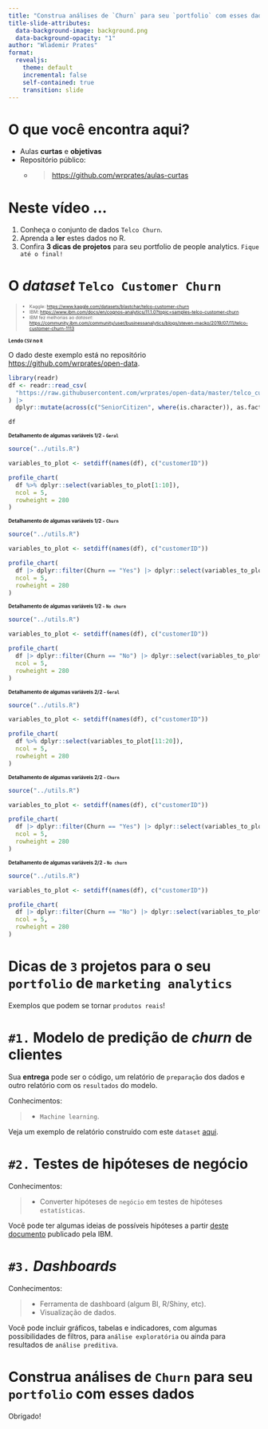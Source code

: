 ```yaml
---
title: "Construa análises de `Churn` para seu `portfolio` com esses dados"
title-slide-attributes:
  data-background-image: background.png
  data-background-opacity: "1"
author: "Wlademir Prates"
format:
  revealjs: 
    theme: default
    incremental: false
    self-contained: true
    transition: slide
---
```


# O que você encontra aqui? {background-color="#25325f"}

-   Aulas **curtas** e **objetivas**
-   Repositório público:
    -   <blockquote><https://github.com/wrprates/aulas-curtas></blockquote>

# Neste vídeo ...

1. Conheça o conjunto de dados `Telco Churn`.
2. Aprenda a **ler** estes dados no R.
3. Confira **3 dicas de projetos** para seu portfolio de people analytics. `Fique até o final!`

# O *dataset* `Telco Customer Churn` {background-color="#25325f"}

<blockquote style="font-size: 0.65em;">
- Kaggle: <https://www.kaggle.com/datasets/blastchar/telco-customer-churn>
- IBM: <https://www.ibm.com/docs/en/cognos-analytics/11.1.0?topic=samples-telco-customer-churn>
- IBM fez melhorias ao *dataset*: <https://community.ibm.com/community/user/businessanalytics/blogs/steven-macko/2019/07/11/telco-customer-churn-1113>
</blockquote>

## Lendo `CSV` no `R` {style="font-size: 0.70em;"}

O dado deste exemplo está no repositório <https://github.com/wrprates/open-data>.

```r
library(readr)
df <- readr::read_csv(
  "https://raw.githubusercontent.com/wrprates/open-data/master/telco_customer_churn.csv"
) |>
  dplyr::mutate(across(c("SeniorCitizen", where(is.character)), as.factor))

df
```

## Detalhamento de algumas variáveis 1/2 - `Geral` {style="font-size: 0.70em;"}

```r
source("../utils.R")

variables_to_plot <- setdiff(names(df), c("customerID"))

profile_chart(
  df %>% dplyr::select(variables_to_plot[1:10]),
  ncol = 5,
  rowheight = 280
)
```

## Detalhamento de algumas variáveis 1/2 - `Churn` {style="font-size: 0.70em;"}

```r
source("../utils.R")

variables_to_plot <- setdiff(names(df), c("customerID"))

profile_chart(
  df |> dplyr::filter(Churn == "Yes") |> dplyr::select(variables_to_plot[1:10]),
  ncol = 5,
  rowheight = 280
)
```

## Detalhamento de algumas variáveis 1/2 - `No churn` {style="font-size: 0.70em;"}

```r
source("../utils.R")

variables_to_plot <- setdiff(names(df), c("customerID"))

profile_chart(
  df |> dplyr::filter(Churn == "No") |> dplyr::select(variables_to_plot[1:10]),
  ncol = 5,
  rowheight = 280
)
```

## Detalhamento de algumas variáveis 2/2 - `Geral` {style="font-size: 0.70em;"}

```r
source("../utils.R")

variables_to_plot <- setdiff(names(df), c("customerID"))

profile_chart(
  df %>% dplyr::select(variables_to_plot[11:20]),
  ncol = 5,
  rowheight = 280
)
```

## Detalhamento de algumas variáveis 2/2 - `Churn` {style="font-size: 0.70em;"}

```r
source("../utils.R")

variables_to_plot <- setdiff(names(df), c("customerID"))

profile_chart(
  df |> dplyr::filter(Churn == "Yes") |> dplyr::select(variables_to_plot[11:20]),
  ncol = 5,
  rowheight = 280
)
```

## Detalhamento de algumas variáveis 2/2 - `No churn` {style="font-size: 0.70em;"}

```r
source("../utils.R")

variables_to_plot <- setdiff(names(df), c("customerID"))

profile_chart(
  df |> dplyr::filter(Churn == "No") |> dplyr::select(variables_to_plot[11:20]),
  ncol = 5,
  rowheight = 280
)
```


#  Dicas de `3` projetos para o seu `portfolio` de `marketing analytics` {background-color="#25325f"}

Exemplos que podem se tornar `produtos reais`!

# `#1.` Modelo de predição de *churn* de clientes

Sua **entrega** pode ser o código, um relatório de `preparação` dos dados e outro relatório com os `resultados` do modelo.

Conhecimentos:

<blockquote>
- `Machine learning`.
</blockquote>

Veja um exemplo de relatório construído com este `dataset` [aqui](https://wrprates.com/posts/predictive-customer-churn-analysis/).

# `#2.` Testes de hipóteses de negócio {background-color="#25325f"}

Conhecimentos:

<blockquote>
- Converter hipóteses de `negócio` em testes de hipóteses `estatísticas`.
</blockquote>

Você pode ter algumas ideias de possíveis hipóteses a partir [deste documento](https://community.ibm.com/community/user/businessanalytics/blogs/steven-macko/2019/07/11/telco-customer-churn-1113) publicado pela IBM.

# `#3.` *Dashboards*

Conhecimentos:

<blockquote>
- Ferramenta de dashboard (algum BI, R/Shiny, etc).
- Visualização de dados.
</blockquote>

Você pode incluir gráficos, tabelas e indicadores, com algumas possibilidades de filtros, para `análise exploratória` ou ainda para resultados de `análise preditiva`.

# Construa análises de `Churn` para seu `portfolio` com esses dados {background-color="#25325f"}

Obrigado!
